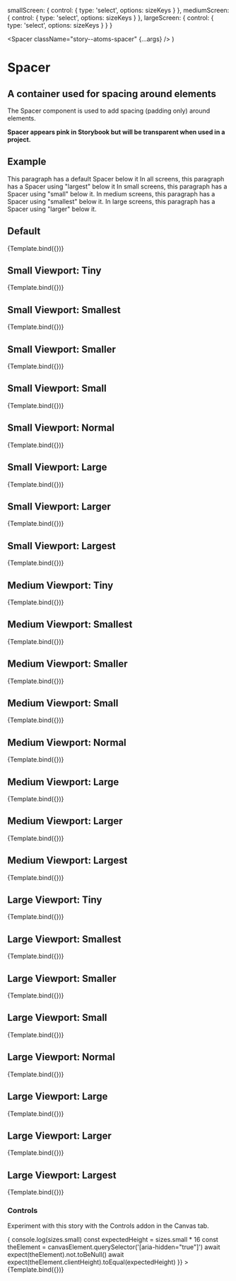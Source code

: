   smallScreen: {
    control: {
      type: 'select',
      options: sizeKeys
    }
  },
  mediumScreen: {
    control: {
      type: 'select',
      options: sizeKeys
    }
  },
  largeScreen: {
    control: {
      type: 'select',
      options: sizeKeys
    }
  }
}

  <Spacer className="story--atoms-spacer" {...args} />
)


<Meta title="Atoms/Spacer" component={Spacer} argTypes={argTypes} />

# Spacer

## A container used for spacing around elements

The Spacer component is used to add spacing (padding only) around elements.

**Spacer appears pink in Storybook but will be transparent when used in a
project.**

<ArgsTable story="Default" />

## Example

<Canvas>
  <Story name="Example">
    <Paragraph>This paragraph has a default Spacer below it</Paragraph>
    <Spacer className="story--atoms-spacer" />
    <Paragraph>
      In all screens, this paragraph has a Spacer using "largest" below it
    </Paragraph>
    <Spacer
      smallScreen="largest"
      mediumScreen="largest"
      largeScreen="largest"
      className="story--atoms-spacer"
    />
    <Paragraph>
      In small screens, this paragraph has a Spacer using "small" below it. In
      medium screens, this paragraph has a Spacer using "smallest" below it. In
      large screens, this paragraph has a Spacer using "larger" below it.
    </Paragraph>
    <Spacer
      smallScreen="small"
      mediumScreen="smallest"
      largeScreen="larger"
      className="story--atoms-spacer"
    />
  </Story>
</Canvas>

## Default

<Canvas>
  <Story name="Default">{Template.bind({})}</Story>
</Canvas>

## Small Viewport: Tiny

<Canvas>
  <Story
    name="Small Viewport: Tiny"
    args={{
      smallScreen: 'tiny'
    }}
  >
    {Template.bind({})}
  </Story>
</Canvas>

## Small Viewport: Smallest

<Canvas>
  <Story
    name="Small Viewport: Smallest"
    args={{
      smallScreen: 'smallest'
    }}
  >
    {Template.bind({})}
  </Story>
</Canvas>

## Small Viewport: Smaller

<Canvas>
  <Story
    name="Small Viewport: Smaller"
    args={{
      smallScreen: 'smaller'
    }}
  >
    {Template.bind({})}
  </Story>
</Canvas>

## Small Viewport: Small

<Canvas>
  <Story
    name="Small Viewport: Small"
    args={{
      smallScreen: 'small'
    }}
  >
    {Template.bind({})}
  </Story>
</Canvas>

## Small Viewport: Normal

<Canvas>
  <Story
    name="Small Viewport: Normal"
    args={{
      smallScreen: 'normal'
    }}
  >
    {Template.bind({})}
  </Story>
</Canvas>

## Small Viewport: Large

<Canvas>
  <Story
    name="Small Viewport: Large"
    args={{
      smallScreen: 'large'
    }}
  >
    {Template.bind({})}
  </Story>
</Canvas>

## Small Viewport: Larger

<Canvas>
  <Story
    name="Small Viewport: Larger"
    args={{
      smallScreen: 'larger'
    }}
  >
    {Template.bind({})}
  </Story>
</Canvas>

## Small Viewport: Largest

<Canvas>
  <Story
    name="Small Viewport: Largest"
    args={{
      smallScreen: 'largest'
    }}
  >
    {Template.bind({})}
  </Story>
</Canvas>

## Medium Viewport: Tiny

<Canvas>
  <Story
    name="Medium Viewport: Tiny"
    args={{
      mediumScreen: 'tiny'
    }}
  >
    {Template.bind({})}
  </Story>
</Canvas>

## Medium Viewport: Smallest

<Canvas>
  <Story
    name="Medium Viewport: Smallest"
    args={{
      mediumScreen: 'smallest'
    }}
  >
    {Template.bind({})}
  </Story>
</Canvas>

## Medium Viewport: Smaller

<Canvas>
  <Story
    name="Medium Viewport: Smaller"
    args={{
      mediumScreen: 'smaller'
    }}
  >
    {Template.bind({})}
  </Story>
</Canvas>

## Medium Viewport: Small

<Canvas>
  <Story
    name="Medium Viewport: Small"
    args={{
      mediumScreen: 'small'
    }}
  >
    {Template.bind({})}
  </Story>
</Canvas>

## Medium Viewport: Normal

<Canvas>
  <Story
    name="Medium Viewport: Normal"
    args={{
      mediumScreen: 'normal'
    }}
  >
    {Template.bind({})}
  </Story>
</Canvas>

## Medium Viewport: Large

<Canvas>
  <Story
    name="Medium Viewport: Large"
    args={{
      mediumScreen: 'large'
    }}
  >
    {Template.bind({})}
  </Story>
</Canvas>

## Medium Viewport: Larger

<Canvas>
  <Story
    name="Medium Viewport: Larger"
    args={{
      mediumScreen: 'larger'
    }}
  >
    {Template.bind({})}
  </Story>
</Canvas>

## Medium Viewport: Largest

<Canvas>
  <Story
    name="Medium Viewport: Largest"
    args={{
      mediumScreen: 'largest'
    }}
  >
    {Template.bind({})}
  </Story>
</Canvas>

## Large Viewport: Tiny

<Canvas>
  <Story
    name="Large Viewport: Tiny"
    args={{
      largeScreen: 'tiny'
    }}
  >
    {Template.bind({})}
  </Story>
</Canvas>

## Large Viewport: Smallest

<Canvas>
  <Story
    name="Large Viewport: Smallest"
    args={{
      largeScreen: 'smallest'
    }}
  >
    {Template.bind({})}
  </Story>
</Canvas>

## Large Viewport: Smaller

<Canvas>
  <Story
    name="Large Viewport: Smaller"
    args={{
      largeScreen: 'smaller'
    }}
  >
    {Template.bind({})}
  </Story>
</Canvas>

## Large Viewport: Small

<Canvas>
  <Story
    name="Large Viewport: Small"
    args={{
      largeScreen: 'small'
    }}
  >
    {Template.bind({})}
  </Story>
</Canvas>

## Large Viewport: Normal

<Canvas>
  <Story
    name="Large Viewport: Normal"
    args={{
      largeScreen: 'normal'
    }}
  >
    {Template.bind({})}
  </Story>
</Canvas>

## Large Viewport: Large

<Canvas>
  <Story
    name="Large Viewport: Large"
    args={{
      largeScreen: 'large'
    }}
  >
    {Template.bind({})}
  </Story>
</Canvas>

## Large Viewport: Larger

<Canvas>
  <Story
    name="Large Viewport: Larger"
    args={{
      largeScreen: 'larger'
    }}
  >
    {Template.bind({})}
  </Story>
</Canvas>

## Large Viewport: Largest

<Canvas>
  <Story
    name="Large Viewport: Largest"
    args={{
      largeScreen: 'largest'
    }}
  >
    {Template.bind({})}
  </Story>
</Canvas>

### Controls

Experiment with this story with the Controls addon in the Canvas tab.

<Canvas>
  <Story
    name="controls"
    args={{
      'data-testid': 'spacer',
      smallScreen: 'small',
      mediumScreen: 'small',
      largeScreen: 'small'
    }}
    play={async ({ canvasElement }) => {
      console.log(sizes.small)
      const expectedHeight = sizes.small * 16
      const theElement = canvasElement.querySelector('[aria-hidden="true"]')
      await expect(theElement).not.toBeNull()
      await expect(theElement.clientHeight).toEqual(expectedHeight)
    }}
  >
    {Template.bind({})}
  </Story>
</Canvas>
